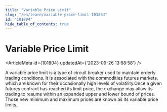 ```yaml
---
title: "Variable Price Limit"
slug: "/en/learn/variable-price-limit-101804"
id: "101804"
hide_table_of_contents: true
---
```



# Variable Price Limit

<ArticleMeta id={101804} updatedAt={'2023-09-26 13:58:58'} />
<div className='border-solid border-b border-t-0 my-4 border-[var(--ifm-color-gray-300)]' />

A variable price limit is a type of circuit breaker used to maintain orderly trading conditions. It is associated with the commodities futures markets, which are known for their occasionally high levels of volatility.Once a given futures contract has reached its limit price, the exchange may allow its trading to resume within an expanded upper and lower bound of prices. Those new minimum and maximum prices are known as its variable price limits.
